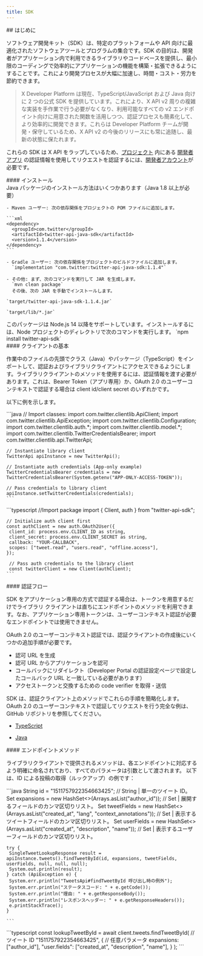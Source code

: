 ```yaml
---
title: SDK
---
```


<div id="introduction">
  ## はじめに
</div>

ソフトウェア開発キット（SDK）は、特定のプラットフォームや API 向けに最適化されたソフトウェアツールとプログラムの集合です。SDK の目的は、開発者がアプリケーション内で利用できるライブラリやコードベースを提供し、最小限のコーディングで効率的にアプリケーションの機能を構築・拡張できるようにすることです。これにより開発プロセスが大幅に加速し、時間・コスト・労力を節約できます。

> X Developer Platform は現在、TypeScript/JavaScript および Java 向けに 2 つの公式 SDK を提供しています。これにより、X API v2 周りの複雑な実装を手作業で行う必要がなくなり、利用可能なすべての v2 エンドポイント向けに用意された関数を活用しつつ、認証プロセスも簡素化して、より効率的に開発できます。これらは Developer Platform チームが開発・保守しているため、X API v2 の今後のリリースにも常に追随し、最新の状態に保たれます。

これらの SDK は X API をラップしているため、[プロジェクト](/ja/resources/fundamentals/projects) 内にある [開発者アプリ](/ja/resources/fundamentals/developer-apps) の認証情報を使用してリクエストを認証するには、[開発者アカウント](https://developer.x.com/en/portal/dashboard)が必要です。

<div id="installing">
  #### インストール
</div>

<Tabs>
  <Tab title="Java">
    Java パッケージのインストール方法はいくつかあります（Java 1.8 以上が必要）

    - Maven ユーザー: 次の依存関係をプロジェクトの POM ファイルに追加します。

    ```xml
    <dependency>
      <groupId>com.twitter</groupId>
      <artifactId>twitter-api-java-sdk</artifactId>
      <version>1.1.4</version>
    </dependency>
    ```

    - Gradle ユーザー: 次の依存関係をプロジェクトのビルドファイルに追加します。
      `implementation "com.twitter:twitter-api-java-sdk:1.1.4"`

    - その他: まず、次のコマンドを実行して JAR を生成します。
      `mvn clean package`
      その後、次の JAR を手動でインストールします。

    `target/twitter-api-java-sdk-1.1.4.jar`

    `target/lib/*.jar`
  </Tab>

  <Tab title="TypeScript">
    このパッケージは Node.js 14 以降をサポートしています。インストールするには、Node プロジェクトのディレクトリで次のコマンドを実行します。
    `npm install twitter-api-sdk`
  </Tab>
</Tabs>

<div id="client-basics">
  #### クライアントの基本
</div>

作業中のファイルの先頭でクラス（Java）やパッケージ（TypeScript）をインポートして、認証およびライブラリクライアントにアクセスできるようにします。ライブラリクライアントのメソッドを使用するには、認証情報を渡す必要があります。これは、Bearer Token（アプリ専用）か、OAuth 2.0 のユーザーコンテキストで認証する場合は client id/client secret のいずれかです。

以下に例を示します。

<Tabs>
  <Tab title="Java">
    ```java
    // Import classes:
    import com.twitter.clientlib.ApiClient;
    import com.twitter.clientlib.ApiException;
    import com.twitter.clientlib.Configuration;
    import com.twitter.clientlib.auth.*;
    import com.twitter.clientlib.model.*;
    import com.twitter.clientlib.TwitterCredentialsBearer;
    import com.twitter.clientlib.api.TwitterApi;

    // Instantiate library client
    TwitterApi apiInstance = new TwitterApi();

    // Instantiate auth credentials (App-only example)
    TwitterCredentialsBearer credentials = new TwitterCredentialsBearer(System.getenv("APP-ONLY-ACCESS-TOKEN"));

    // Pass credentials to library client
    apiInstance.setTwitterCredentials(credentials);
    ```
  </Tab>

  <Tab title="TypeScript">
    ```typescript
    //Import package
    import { Client, auth } from "twitter-api-sdk";

    // Initialize auth client first
    const authClient = new auth.OAuth2User({
     client_id: process.env.CLIENT_ID as string,
     client_secret: process.env.CLIENT_SECRET as string,
     callback: "YOUR-CALLBACK",
     scopes: ["tweet.read", "users.read", "offline.access"],
    });

     // Pass auth credentials to the library client
     const twitterClient = new Client(authClient);
    ```
  </Tab>
</Tabs>

<div id="authentication-flow">
  #### 認証フロー
</div>

SDK をアプリケーション専用の方式で認証する場合は、トークンを用意するだけでライブラリ クライアントは直ちにエンドポイントのメソッドを利用できます。なお、アプリケーション専用トークンは、ユーザーコンテキスト認証が必要なエンドポイントでは使用できません。

OAuth 2.0 のユーザーコンテキスト認証では、認証クライアントの作成後にいくつかの追加手順が必要です。

- 認可 URL を生成
- 認可 URL からアプリケーションを認可
- コールバックにリダイレクト（Developer Portal の認証設定ページで設定したコールバック URL と一致している必要があります）
- アクセストークンと交換するための code verifier を取得・送信

SDK は、認証クライアント上のメソッドでこれらの手順を簡略化します。OAuth 2.0 のユーザーコンテキストで認証してリクエストを行う完全な例は、GitHub リポジトリを参照してください。

- [TypeScript](https://github.com/xdevplatform/twitter-api-typescript-sdk/blob/main/examples/oauth2-callback_pkce_s256.ts)

- [Java](https://github.com/xdevplatform/twitter-api-java-sdk/blob/main/examples/src/main/java/com/twitter/clientlib/auth/OAuth20GetAccessToken.java)

<div id="endpoint-methods">
  #### エンドポイントメソッド
</div>

ライブラリクライアントで提供されるメソッドは、各エンドポイントに対応するよう明確に命名されており、すべてのパラメータは引数として渡されます。
以下は、ID による投稿の取得（ルックアップ）の例です：

<Tabs>
  <Tab title="Java">
    ```java
    String id = "1511757922354663425"; // String | 単一のツイート ID。
    Set<String> expansions = new HashSet<>(Arrays.asList("author_id")); // Set<String> | 展開するフィールドのカンマ区切りリスト。
    Set<String> tweetFields = new HashSet<>(Arrays.asList("created_at", "lang", "context_annotations")); // Set<String> | 表示するツイートフィールドのカンマ区切りリスト。
    Set<String> userFields = new HashSet<>(Arrays.asList("created_at", "description", "name")); // Set<String> | 表示するユーザーフィールドのカンマ区切りリスト。

    try {
     SingleTweetLookupResponse result = apiInstance.tweets().findTweetById(id, expansions, tweetFields, userFields, null, null, null);
     System.out.println(result);
    } catch (ApiException e) {
     System.err.println("TweetsApi#findTweetById 呼び出し時の例外");
     System.err.println("ステータスコード: " + e.getCode());
     System.err.println("理由: " + e.getResponseBody());
     System.err.println("レスポンスヘッダー: " + e.getResponseHeaders());
     e.printStackTrace();
    }

    ```
  </Tab>

  <Tab title="TypeScript">
    ```typescript
    const lookupTweetById = await client.tweets.findTweetById(
      // ツイート ID
      "1511757922354663425",
      {
        // 任意パラメータ
        expansions: ["author_id"],
        "user.fields": ["created_at", "description", "name"],
      }
    );
    ```
  </Tab>
</Tabs>